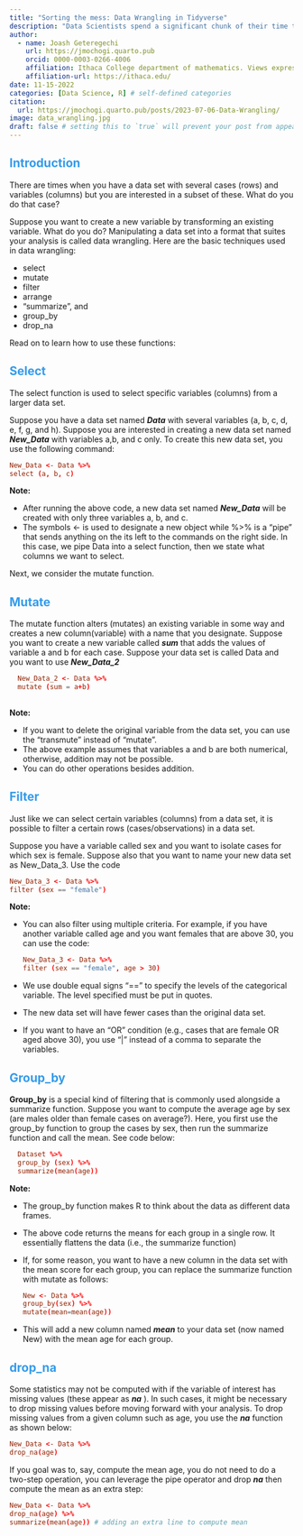 ```yaml
---
title: "Sorting the mess: Data Wrangling in Tidyverse"
description: "Data Scientists spend a significant chunk of their time tranforming data into an easily (and readily) usable form. This process is known as data wrangling. This post describes a few basic data wrangling tools and how they are implemented in RStudio using the Tidyverse package."
author:
  - name: Joash Geteregechi
    url: https://jmochogi.quarto.pub
    orcid: 0000-0003-0266-4006
    affiliation: Ithaca College department of mathematics. Views expressed here are my own, and do not represent the college's position.
    affiliation-url: https://ithaca.edu/ 
date: 11-15-2022
categories: [Data Science, R] # self-defined categories
citation: 
  url: https://jmochogi.quarto.pub/posts/2023-07-06-Data-Wrangling/ 
image: data_wrangling.jpg
draft: false # setting this to `true` will prevent your post from appearing on your listing page until you're ready!
---
```


## [Introduction]{style="color:#349beb;"}

There are times when you have a data set with several cases (rows) and variables (columns) but you are interested in a subset of these. What do you do that case?

Suppose you want to create a new variable by transforming an existing variable. What do you do? Manipulating a data set into a format that suites your analysis is called data wrangling. Here are the basic techniques used in data wrangling:

-   select
-   mutate
-   filter
-   arrange
-   "summarize", and
-   group_by
-   drop_na

```{=html}
<!-- The following links other pages on the website. I commented them out but you may find them very helpful. the + sign is just for adding an item, not required.
    + [homepage](/) (set in `content/_index.md`),
    + [about page](/about) in the sidebar (set in `content/about/sidebar/index.md`), and
    + [contact page](/contact) (set in `content/form/contact.md`). -->
```

Read on to learn how to use these functions:

## [Select]{style="color:#349beb;"}

The select function is used to select specific variables (columns) from a larger data set.

Suppose you have a data set named ***Data*** with several variables (a, b, c, d, e, f, g, and h). Suppose you are interested in creating a new data set named ***New_Data*** with variables a,b, and c only. To create this new data set, you use the following command:

``` toml
New_Data <- Data %>% 
select (a, b, c)
```

**Note:**

-   After running the above code, a new data set named ***New_Data*** will be created with only three variables a, b, and c.
-   The symbols \<- is used to designate a new object while %\>% is a "pipe" that sends anything on the its left to the commands on the right side. In this case, we pipe Data into a select function, then we state what columns we want to select.

Next, we consider the mutate function.

## [Mutate]{style="color:#349beb;"}

The mutate function alters (mutates) an existing variable in some way and creates a new column(variable) with a name that you designate. Suppose you want to create a new variable called ***sum*** that adds the values of variable a and b for each case. Suppose your data set is called Data and you want to use ***New_Data_2***

``` toml
  New_Data_2 <- Data %>% 
  mutate (sum = a+b)
   
```

**Note:**

-   If you want to delete the original variable from the data set, you can use the "transmute" instead of "mutate".
-   The above example assumes that variables a and b are both numerical, otherwise, addition may not be possible.
-   You can do other operations besides addition.

## [Filter]{style="color:#349beb;"}

Just like we can select certain variables (columns) from a data set, it is possible to filter a certain rows (cases/observations) in a data set.

Suppose you have a variable called sex and you want to isolate cases for which sex is female. Suppose also that you want to name your new data set as New_Data_3. Use the code

``` toml
New_Data_3 <- Data %>% 
filter (sex == "female")
```

**Note:**

-   You can also filter using multiple criteria. For example, if you have another variable called age and you want females that are above 30, you can use the code:

    ``` toml
    New_Data_3 <- Data %>% 
    filter (sex == "female", age > 30)
    ```

-   We use double equal signs "==" to specify the levels of the categorical variable. The level specified must be put in quotes.

-   The new data set will have fewer cases than the original data set.

-   If you want to have an "OR" condition (e.g., cases that are female OR aged above 30), you use "\|" instead of a comma to separate the variables.

## [Group_by]{style="color:#349beb;"}

**Group_by** is a special kind of filtering that is commonly used alongside a summarize function. Suppose you want to compute the average age by sex (are males older than female cases on average?). Here, you first use the group_by function to group the cases by sex, then run the summarize function and call the mean. See code below:

``` toml
  Dataset %>% 
  group_by (sex) %>%
  summarize(mean(age))
```

**Note:**

-   The group_by function makes R to think about the data as different data frames.

-   The above code returns the means for each group in a single row. It essentially flattens the data (i.e., the summarize function)

-   If, for some reason, you want to have a new column in the data set with the mean score for each group, you can replace the summarize function with mutate as follows:

    ``` toml
    New <- Data %>% 
    group_by(sex) %>% 
    mutate(mean=mean(age))
    ```

-   This will add a new column named ***mean*** to your data set (now named New) with the mean age for each group.

## [drop_na]{style="color:#349beb;"}

Some statistics may not be computed with if the variable of interest has missing values (these appear as ***na*** ). In such cases, it might be necessary to drop missing values before moving forward with your analysis. To drop missing values from a given column such as age, you use the ***na*** function as shown below:

``` toml
New_Data <- Data %>% 
drop_na(age)
```

If you goal was to, say, compute the mean age, you do not need to do a two-step operation, you can leverage the pipe operator and drop ***na*** then compute the mean as an extra step:

``` toml
New_Data <- Data %>% 
drop_na(age) %>% 
summarize(mean(age)) # adding an extra line to compute mean
```
